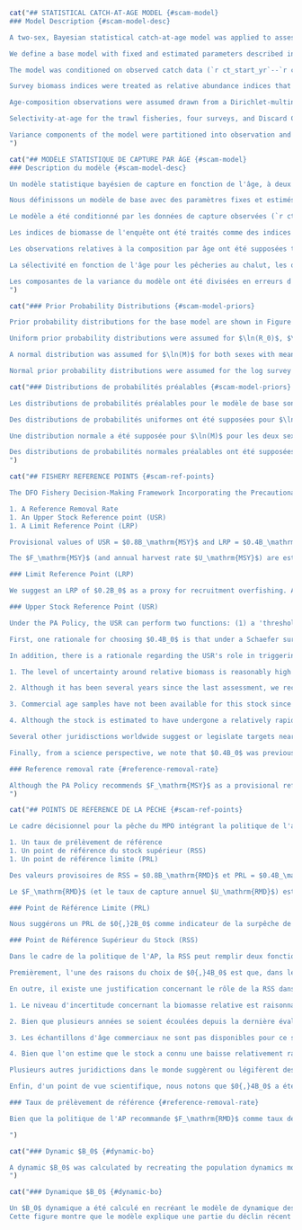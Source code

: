 ```r
cat("## STATISTICAL CATCH-AT-AGE MODEL {#scam-model}
### Model Description {#scam-model-desc}

A two-sex, Bayesian statistical catch-at-age model was applied to assess the coastwide stock status of `r sp`. The model is based on the Integrated Statistical Catch Age Model (`r iscam`) framework, @martell2011. Full model details are provided in Appendix \@ref(app:model-desc).

We define a base model with fixed and estimated parameters described in Table \@ref(tab:param-settings-table). A total of `r num_params` model parameters were estimated by the base model (Table \@ref(tab:param-settings-table) shows most of these). The model estimated time series of log recruitment anomalies and log fishing mortality rates; and time-invariant values of unfished recruitment, steepness of the Beverton-Holt stock-recruit relationship, natural mortality, average recruitment, and logistic selectivity parameters for the two commercial fisheries and the four synoptic surveys. Prior probability distributions for the base model are shown in Table \@ref(tab:param-settings-table) and Figure \@ref(fig:fig-base-priors-posts) and described in Section \@ref(scam-model-priors). Model sensitivity to fixed parameters and to assumed prior probability distributions are presented in Section \@ref(sens-analyses).

The model was conditioned on observed catch data (`r ct_start_yr`--`r ct_end_yr`), which were assumed to be known without error. The model was fit to four survey indices of abundance, the Discard CPUE index, and to age composition data from the two commercial fisheries, and three synoptic surveys. Biological parameters determining weight-at-age and maturity-at-age schedules were estimated independently (Appendix \@ref(app:bio-data-appendix)) and input into the assessment model as fixed parameters that remained constant over time (Table \@ref(tab:growth-params-table)).

Survey biomass indices were treated as relative abundance indices that are directly proportional to the survey vulnerable biomass at the beginning of each year. Observation errors in relative abundance indices were assumed to be log-normally distributed. The catchability parameter $q_k$ was estimated for each index $k$. Prior probability distributions for $\ln(q_k)$ are described in Section \@ref(scam-model-priors).

Age-composition observations were assumed drawn from a Dirichlet-multinomial distribution. It was assumed ages were read without error.

Selectivity-at-age for the trawl fisheries, four surveys, and Discard CPUE index was modelled using a two-parameter logistic function with asymptote at 1. Age-at-50%-vulnerability ($\hat{a}_k$) and the standard deviation of the logistic selectivity curve ($\hat{\gamma}_k$) for each gear $k$ were estimated for the trawl fisheries and the three synoptic surveys. No age composition data were available for the `r hsmas` and `r dcpue` so selectivity was fixed with $\hat{a}_k$ = `r f(base_model$ctl$sel[2, 4])` and $\hat{\gamma}_k$ = `r f(base_model$ctl$sel[3, 4], 1)`, similar to estimated values for the other gears. Additional sensitivity runs not included in this assessment document indicated that there was little model sensitivity to this assumption.

Variance components of the model were partitioned into observation and process errors. The key parameter is the total variance (i.e., $\vartheta^2$, total precision). The total variance is partitioned into observation and process error components by the model parameter $\rho$, which represents the proportion of the total variance that is due to observation error [@punt1999; @deriso2007]. The total variance is partitioned into observation errors ($\sigma$) and process errors ($\tau$) using Eq. \@ref(eq:df17) from Appendix \@ref(app:model-desc). The parameters $\vartheta^2$ and $\rho$ were fixed in the current assessment (Table \@ref(tab:param-settings-table)) at values that gave $\sigma = 0.2$ and $\tau = 0.8$. See Section \@ref(sens-sigma) for sensitivity analyses to this assumption. See Appendix \@ref(app:model-desc) for further details on the treatment of variance in this assessment.
")
```

```r
cat("## MODÈLE STATISTIQUE DE CAPTURE PAR ÂGE {#scam-model}
### Description du modèle {#scam-model-desc}

Un modèle statistique bayésien de capture en fonction de l'âge, à deux sexes, a été appliqué pour évaluer l'état du stock de `r sp` sur l'ensemble de la côte. Le modèle est basé sur le cadre du modèle statistique intégré de capture par âge (`r iscam`), @martell2011. Les détails complets du modèle sont fournis dans l'Annexe \@ref(app:model-desc).

Nous définissons un modèle de base avec des paramètres fixes et estimés décrits dans le tableau \@ref(tab:param-settings-table). Un total de `r num_params` paramètres du modèle ont été estimés par le modèle de base (le tableau \@ref(tab:param-settings-table) montre la plupart d'entre eux). Le modèle a estimé des séries temporelles de logarithmes d'anomalies de recrutement et de logarithmes de taux de mortalité par pêche, ainsi que des valeurs invariantes dans le temps du recrutement non pêché, de la pente de la relation stock-recrutement de Beverton-Holt, de la mortalité naturelle, du recrutement moyen et des paramètres de sélectivité logistique pour les deux pêcheries commerciales et les quatre campagnes synoptiques. Les distributions de probabilités préalables pour le modèle de base sont présentées dans le tableau \@ref(tab:param-settings-table) et la figure \@ref(fig:fig-base-priors-posts) et décrites dans la section \@ref(scam-model-priors). La sensibilité du modèle aux paramètres fixes et aux distributions de probabilité préalables supposées est présentée à la section \@ref(sens-analyses).

Le modèle a été conditionné par les données de capture observées (`r ct_start_yr`--`r ct_end_yr`), qui ont été supposées connues sans erreur. Le modèle a été ajusté à quatre indices d'abondance de l'enquête, à l'indice de CPUE des rejets et aux données de composition par âge provenant des deux pêcheries commerciales et de trois enquêtes synoptiques. Les paramètres biologiques déterminant les calendriers de poids à l'âge et de maturité à l'âge ont été estimés indépendamment (Annexe \@ref(app:bio-data-appendix)) et introduits dans le modèle d'évaluation en tant que paramètres fixes qui sont restés constants dans le temps (Tableau \@ref(tab:growth-params-table)).

Les indices de biomasse de l'enquête ont été traités comme des indices d'abondance relative directement proportionnels à la biomasse vulnérable de l'enquête au début de chaque année. Les erreurs d'observation dans les indices d'abondance relative ont été supposées être distribuées selon une loi log-normale. Le paramètre de capturabilité $q_k$ a été estimé pour chaque indice $k$. Les distributions de probabilités préalables pour $\ln(q_k)$ sont décrites dans la section \@ref(scam-model-priors).

Les observations relatives à la composition par âge ont été supposées tirées d'une distribution Dirichlet-multinomiale. On a supposé que les âges étaient lus sans erreur.

La sélectivité en fonction de l'âge pour les pêcheries au chalut, les quatre campagnes et l'indice de CPUE des rejets a été modélisée à l'aide d'une fonction logistique à deux paramètres avec une asymptote à 1. La vulnérabilité en fonction de l'âge à 50 % ($\hat{a}_k$) et l'écart type de la courbe de sélectivité logistique ($\hat{\gamma}_k$) pour chaque engin $k$ ont été estimés pour les pêcheries au chalut et les trois campagnes synoptiques. Aucune donnée sur la composition par âge n'étant disponible pour les engins `r hsmas` et `r dcpue`, la sélectivité a été fixée avec $\hat{a}_k$ = `r f(base_model$ctl$sel[2, 4])` et $\hat{\gamma}_k$ = `r f(base_model$ctl$sel[3, 4], 1)`, de manière similaire aux valeurs estimées pour les autres engins. D'autres simulations de sensibilité non incluses dans le présent document d'évaluation ont indiqué que le modèle était peu sensible à cette hypothèse.

Les composantes de la variance du modèle ont été divisées en erreurs d'observation et erreurs de processus. Le paramètre clé est la variance totale (c'est-à-dire $\vartheta^2$, précision totale). La variance totale est divisée en composantes d'erreur d'observation et de processus par le paramètre de modèle $\rho$, qui représente la proportion de la variance totale due à l'erreur d'observation [@punt1999 ; @deriso2007]. La variance totale est divisée en erreurs d'observation ($\sigma$) et en erreurs de processus ($\tau$) à l'aide de l'équation suivante \@ref(eq:df17) de l'annexe \@ref(app:model-desc). Les paramètres $\vartheta^2$ et $\rho$ ont été fixés dans l'évaluation actuelle (tableau \@ref(tab:param-settings-table)) à des valeurs qui donnent $\sigma = 0,2$ et $\tau = 0,8$. Voir la section \@ref(sens-sigma) pour les analyses de sensibilité à cette hypothèse. Voir l'annexe \@ref(app:model-desc) pour plus de détails sur le traitement de la variance dans cette évaluation.
")
```

```r
cat("### Prior Probability Distributions {#scam-model-priors}

Prior probability distributions for the base model are shown in Figure \@ref(fig:fig-base-priors-posts) and Table \@ref(tab:param-settings-table). Model sensitivities to assumed prior distributions are presented in Sections \@ref(sens-sigma), \@ref(sens-m), and \@ref(sens-q).

Uniform prior probability distributions were assumed for $\ln(R_0)$, $\ln(\bar{R})$, $\ln(R_\mathrm{init})$ and selectivity parameters (Table \@ref(tab:param-settings-table)). A Beta distribution was assumed for the steepness ($h$) of the stock-recruit relationship, with shape parameters that resulted in a distribution with mean = `r f(base_h_prior1, 2)` and CV = `r f(base_h_prior2, 2)` (Beta($\alpha$ = `r f(base_h$p1, 1)`, $\beta$ = `r f(base_h$p2, 1)`)). This prior was based on a literature review on steepness parameters for Pacific flatfish species done by @holt2016 and was used in the `r la` for `r sp`. A review of steepness estimates for flatfish species by @maunder2012 suggested that flatfish steepness using a Beverton-Holt stock-recruit relationship may be around $0.94$ (where $h$ approaching $1.0$ implies recruitment is independent of spawning biomass).

A normal distribution was assumed for $\ln(M)$ for both sexes with mean = $\ln$(`r f(exp(base_m_female$p1), 2)`) and SD = `r f(exp(base_m_female$p2), 2)` for females and mean = $\ln$(`r f(exp(base_m_male$p1), 2)`) and SD = `r f(exp(base_m_male$p2), 2)` for males (in log space). @holt2016 reviewed the literature and stock assessments and assumed a prior probability distribution for M with mean = 0.2 in their assessment of `r bc` Rock Sole (*Lepidopsetta spp.*). @goa2021 assumed a value of M = 0.2 for females and M = 0.35 for males in the assessment of Gulf of Alaska `r sp`; the same was done for the Bering Sea Aleutian Islands stock [@bering2019].

Normal prior probability distributions were assumed for the log survey catchability parameters $\ln(q_k)$ for each survey $k$. Normal distributions with mean = $\ln$(`r base_qk_mean`) and SD = `r base_qk_sd` in log space were selected because the survey estimates of biomass were derived from swept area analysis (Eqs. \@ref(eq:swept-area), \@ref(eq:cpue-density), and \@ref(eq:survey-biomass-variance)) and could therefore reasonably be expected to be within 1–2 orders of magnitude of unity. A large standard deviation was used to reflect ignorance of the scale of the swept area analysis compared with the true biomass.")
```

```r
cat("### Distributions de probabilités préalables {#scam-model-priors}

Les distributions de probabilités préalables pour le modèle de base sont présentées dans la figure \@ref(fig:fig-base-priors-posts) et le tableau \@ref(tab:param-settings-table). Les sensibilités du modèle aux distributions préalables supposées sont présentées dans les sections \@ref(sens-sigma), \@ref(sens-m) et \@ref(sens-q).

Des distributions de probabilités uniformes ont été supposées pour $\ln(R_0)$, $\ln(\bar{R})$, $\ln(R_\mathrm{init})$ et les paramètres de sélectivité (tableau \@ref(tab:param-settings-table)). Une distribution Bêta a été supposée pour la pente ($h$) de la relation stock-recrutement, avec des paramètres de forme qui ont abouti à une distribution avec une moyenne = `r f(base_h_prior1, 2)` et un CV = `r f(base_h_prior2, 2)` (Bêta($\alpha$ = `r f(base_h$p1, 1)`, $\beta$ = `r f(base_h_prior2, 1)`)). Cet a priori est basé sur une revue de la littérature sur les paramètres de pente pour les espèces de poissons plats du Pacifique réalisée par @holt2016 et a été utilisé dans le `r la` pour le `r sp`. Un examen des estimations de la pente pour les espèces de poissons plats par @maunder2012 a suggéré que la pente des poissons plats utilisant une relation stock-recrutement de Beverton-Holt pourrait être d'environ $0,94$ (où $h$ approchant $1,0$ implique que le recrutement est indépendant de la biomasse de frai).

Une distribution normale a été supposée pour $\ln(M)$ pour les deux sexes avec une moyenne = $\ln$(`r f(exp(base_m_female$p1), 2)`) et un écart-type = `r f(exp(base_m_female$p2), 2)` pour les femmes et moyenne = $\ln$(`r f(exp(base_m_male$p1), 2)`) et écart-type = `r f(exp(base_m_male$p2), 2)` pour les hommes (en espace logarithmique). @holt2016 a examiné la littérature et les évaluations des stocks et a supposé une distribution de probabilité préalable pour M avec une moyenne = 0,2 dans leur évaluation de `r bc` Rock Sole (*Lepidopsetta spp.*). @goa2021 a supposé une valeur de M = 0,2 pour les femelles et M = 0,35 pour les mâles dans l'évaluation de `r sp` du Golfe de l'Alaska ; la même chose a été faite pour le stock des îles Aléoutiennes de la mer de Béring [@bering2019].

Des distributions de probabilités normales préalables ont été supposées pour les paramètres logarithmiques de capturabilité des relevés $\ln(q_k)$ pour chaque relevé $k$. Des distributions normales avec une moyenne = $\ln$(`r base_qk_mean`) et un écart-type = `r base_qk_sd` dans l'espace logarithmique ont été sélectionnées parce que les estimations de la biomasse de l'enquête ont été dérivées de l'analyse de la zone balayée (Eqs. \@ref(eq:swept-area), \@ref(eq:cpue-density), et \@ref(eq:survey-biomass-variance)) et que l'on pouvait donc raisonnablement s'attendre à ce qu'elles se situent dans un intervalle de 1 à 2 ordres de grandeur par rapport à l'unité. Un écart-type important a été utilisé pour refléter l'ignorance de l'échelle de l'analyse de la zone balayée par rapport à la biomasse réelle.
")
```

```r
cat("## FISHERY REFERENCE POINTS {#scam-ref-points}

The DFO Fishery Decision-Making Framework Incorporating the Precautionary Approach (PA) policy [@dfo2009] requires stock status to be characterized using three reference points:

1. A Reference Removal Rate
1. An Upper Stock Reference point (USR)
1. A Limit Reference Point (LRP)

Provisional values of USR = $0.8B_\mathrm{MSY}$ and LRP = $0.4B_\mathrm{MSY}$ are suggested in the absence of stock-specific reference points. The framework suggests a reference removal rate of $F_\mathrm{MSY}$. A harvest control rule based on these reference points that is coincident with the choice of LRP, USR, and removal reference would apply a linear reduction in fishing mortality as the stock falls below the USR and would cease fishing when the stock reaches the LRP [e.g., Figure 6 in @grandin2017].

The $F_\mathrm{MSY}$ (and annual harvest rate $U_\mathrm{MSY}$) are estimated to be very large in this model due to selectivity being greater than maturity, as described in Section \@ref(selex). We therefore present $B_0$-based reference points for `r sp` that are less reliant on estimated selectivity and maturity at age. We suggest an LRP = $0.2B_0$ and USR = $0.4B_0$. These are the reference points agreed to in the last assessment for `r sp` in `r bc` [@grandin2017]; we further elaborate on our reasoning below.

### Limit Reference Point (LRP)

We suggest an LRP of $0.2B_0$ as a proxy for recruitment overfishing. A value of $0.2B_0$ is a threshold below which there is typically at least some reduction in per-capita recruitment [@myers1994; @sainsbury2008]. This threshold has been recommended in recent national guidance [@barrett2022]. Furthermore, this threshold is consistent with recommendations in other jurisdictions: a limit value of $0.2B_0$ is the default recommendation (and minimum acceptable value) under Australia's Commonwealth Fisheries Harvest Strategy Policy [@dawr2018] and is the default trigger for rebuilding plans under New Zealand's Harvest Strategy [@mf2008].

### Upper Stock Reference Point (USR)

Under the PA Policy, the USR can perform two functions: (1) a 'threshold below which removals must be progressively reduced in order to avoid reaching the LRP' (an operational control point or 'OCP') and (2) a 'target reference point determined by productivity objectives for the stock, broader biological considerations, and social and economic objectives for the fishery' [@dfo2009]. @marentette2020 emphasize that the primary role of the USR is its first role, as an OCP, to avoid the LRP. The PA Policy describes how the USR is meant to be developed by fishery managers with consultation with interested parties and advice from Science. We therefore provide the following science advice regarding the USR. 

First, one rationale for choosing $0.4B_0$ is that under a Schaefer surplus production model, $B_\mathrm{MSY}$ is $0.5B_0$ and since $0.8B_\mathrm{MSY}$ is the provisional USR and $0.8$ $\times$ $0.5 = 0.4$, $0.4B_0$ is the equivalent $B_0$-based USR. A similar rationale applies to $0.2B_0$ as the LRP: $0.4B_\mathrm{MSY}$ is the provisional LRP and $0.4$ $\times$ $0.5 = 0.2$ resulting in $0.2B_0$ as the LRP.

In addition, there is a rationale regarding the USR's role in triggering fishery reductions to reduce risk of the stock breaching the LRP. The PA Policy notes that *'while socio-economic factors may influence the location of the USR, these factors must not diminish its minimum function in guiding management of the risk of approaching the LRP'*. We suggest the following scientific factors should be considered with respect to the timing of adjusting fishing intensity as the stock approaches the LRP: (1) the level of uncertainty around the relative spawning biomass; (2) the frequency of assessment; (3) the availability of important data sources; and (4) plausible future rates of decline. We present the following advice with respect to these factors for Arrowtooth Flounder (as will be shown in the results):

1. The level of uncertainty around relative biomass is reasonably high with the 95% CIs roughly spanning the width between $0.2B_0$ and $0.4B_0$. Greater uncertainty means the USR would need to be spaced further from the LRP to ensure an equivalent risk tolerance.

2. Although it has been several years since the last assessment, we recommend the stock assessment be updated approximately every two years, when an additional year of data is available from each survey. Longer gaps between assessments would require the USR to be further spaced from the LRP to ensure an equivalent risk.

3. Commercial age samples have not been available for this stock since 2019 and it unclear when this sampling will resume. These data provide a critical source of information about recruitment and selectivity. The assessment results show that declines in estimated recruitment from 2009--2019 are responsible for a large part of the recent estimated declines in SSB. The lack of age samples may introduce uncertainty going forward, which would suggest a larger gap between the LRP and USR for an equivalent risk compared to having this information.

4. Although the stock is estimated to have undergone a relatively rapid decline in SSB from about 2012 to 2020, this was associated with higher F's than are currently estimated and this past trajectory is not necessarily indicative of future possible trajectories. A closed-loop simulation analysis would be a rigorous way of evaluating plausible stock trajectories and the ability for a given USR to provide sufficient time to avoid the stock biomass falling below the LRP. We therefore have little information currently about plausible future rates of decline.

Several other juridisctions worldwide suggest or legislate targets near 0.4$B_0$ when status is assessed relative to $B_0$; however, these jurisdictions also use this 'target' as an Pperational Control Point (OCP) below which fishing mortality $F$ is to be reduced to avoid hitting a lower limit reference point [@punt2008, and references therein]. It is our understanding that the North Pacific Fishery Management Council (NPFMC) in Alaska would use an upper OCP of 0.4$B_0$ for this Arrowtooth Flounder stock with $F$ ramped down when biomass is below this level ['Tier 3 3b', p. 19 in @npfmc2020]. The US West Coast Pacific Fishery Management Council (PFMC) also uses $0.4B_0$ as a standard groundfish OCP to ramp down $F$ [@pfmc2022], although a flatfish-specific OCP of $0.25B_0$ was added in 2010 [Amendment 16-5 @nmfs2010]. However, this is under the assumption that flatfish stocks are often more productive than other groundfish stocks, which may not bear out for this BC stock with low estimated recruitment over the last decade. Australia uses maximum economic yield (MEY) as their legislated objective, which they suggest can be approximated as $0.4B_0$ $\times$ $1.2 = 0.48B_0$; this then acts as an OCP with exploitation rate ramped down below $0.48B_0$ [p. 9 and 22 in @dawr2018]. In other words, in these jurisidictions, their 'target' matches the primary definition of the Canadian USR [@marentette2020] as an OCP. This interpretation would suggest that, despite the use of the term 'target' elsewhere, a USR  would be equivalent in function to these jurisdictions. Most equivalent in function to these jurisdictions would be to consider $0.4B_0$ both a 'target' and a USR OCP rather than how they are separated in the PA Policy diagram.

Finally, from a science perspective, we note that $0.4B_0$ was previously accepted as the USR for Arrowtooth Flounder [@grandin2017]. We caution that reducing reference points when there is evidence of declining recruitment and declining stock trends would be inconsistent with the precautionary approach as outlined in the DFO PA Policy. Such 'moving the reference point goalposts' can have considerable implications for fisheries sustainability [@silvar-viladomiu2021].

### Reference removal rate {#reference-removal-rate}

Although the PA Policy recommends $F_\mathrm{MSY}$ as a provisional reference removal, for reasons outlined above, we suggest $B_0$-based reference points for this stock. We suggest that an equivalent reference removal rate would be the fishing mortality $F$ that would take the stock to $0.4 B_0$ at equilibrium given recently observed recruitment. We determined this by projecting the stock 50 years into the future with recruitment deviations randomly drawn with replacement from 2010--2019 (omitting the poorly estimated 2020 and 2021 deviations), using an optimization routine to find the constant catch that would generate SSB matching $0.4 B_0$ within a tolerance of 50 t. We report the associated $F$ at the end of 50 years. Given sufficient projection years, performing the projections with a constant $F$ or a constant catch should render the same conclusion.
")
```

```r
cat("## POINTS DE RÉFÉRENCE DE LA PÊCHE {#scam-ref-points}

Le cadre décisionnel pour la pêche du MPO intégrant la politique de l'approche de précaution (AP) [@dfo2009] exige que l'état des stocks soit caractérisé à l'aide de trois points de référence :

1. Un taux de prélèvement de référence
1. Un point de référence du stock supérieur (RSS)
1. Un point de référence limite (PRL)

Des valeurs provisoires de RSS = $0.8B_\mathrm{RMD}$ et PRL = $0.4B_\mathrm{RMD}$ sont suggérées en l'absence de points de référence spécifiques aux stocks. Le cadre suggère un taux de prélèvement de référence de $F_\mathrm{RMD}$. Une règle de contrôle de l'exploitation basée sur ces points de référence qui coïncide avec le choix du PLR, du RSS et de la référence de prélèvement appliquerait une réduction linéaire de la mortalité par pêche lorsque le stock tombe en dessous du RSS et cesserait de pêcher lorsque le stock atteint le PLR [par exemple, figure 6 dans @grandin2017].

Le $F_\mathrm{RMD}$ (et le taux de capture annuel $U_\mathrm{RMD}$) est estimé être très important dans ce modèle en raison de la sélectivité qui est supérieure à la maturité, comme décrit dans la section \@ref(selex). Nous présentons donc des points de référence basés sur $B_0$ pour `r sp` qui sont moins dépendants de la sélectivité estimée et de la maturité à l'âge. Nous suggérons un PRL = $0{,}2B_0$ et un RSS = $0{,}4B_0$. Il s'agit des points de référence convenus lors de la dernière évaluation pour `r sp` dans `r bc` [@grandin2017]; nous expliquons plus en détail notre raisonnement ci-dessous.

### Point de Référence Limite (PRL)

Nous suggérons un PRL de $0{,}2B_0$ comme indicateur de la surpêche de recrutement. Une valeur de $0{,}2B_0$ est un seuil en dessous duquel il y a généralement au moins une certaine réduction du recrutement par habitant [@myers1994 ; @sainsbury2008]. Ce seuil a été recommandé dans les récentes orientations nationales [@barrett2022]. En outre, ce seuil est conforme aux recommandations d'autres juridictions : une valeur limite de $0{,}2B_0$ est la recommandation par défaut (et la valeur minimale acceptable) dans le cadre de la politique de stratégie de récolte des pêcheries du Commonwealth australien [@dawr2018] et constitue le déclencheur par défaut des plans de reconstitution dans le cadre de la stratégie de récolte de la Nouvelle-Zélande [@mf2008].

### Point de Référence Supérieur du Stock (RSS)

Dans le cadre de la politique de l'AP, la RSS peut remplir deux fonctions: (1) un 'seuil en dessous duquel les prélèvements doivent être progressivement réduits afin d'éviter d'atteindre le PLR' (un point de contrôle opérationnel ou 'PCO') et (2) un 'point de référence cible déterminé par des objectifs de productivité pour le stock, des considérations biologiques plus larges, et des objectifs sociaux et économiques pour la pêcherie' [@dfo2009]. @marentette2020 souligne que le rôle principal de la RSS est son premier rôle, en tant qu'PCO, pour éviter le PRL. La politique de l'AP` décrit comment la RSS est censée être développée par les gestionnaires de la pêche en consultation avec les parties intéressées et avec l'avis des scientifiques. Nous fournissons donc l'avis scientifique suivant concernant la RSS. 

Premièrement, l'une des raisons du choix de $0{,}4B_0$ est que, dans le cadre d'un modèle de production excédentaire de Schaefer, $B_\mathrm{RMD}$ est égal à $0{,}5B_0$ et, étant donné que $0{,}8B_\mathrm{RMD}$ est le RSS provisoire et que $0{,}8B_\mathrm{RMD}$ fois $0{,}8$ $\times$ $0{,}5 = 0{,}4$, $0{,}4B_0$ est le RSS équivalent basé sur le $B_0$. Un raisonnement similaire s'applique à $0{,}2B_0$ en tant que PRL: $0{,}4B_\mathrm{RMD}$ est le PLR provisoire et $0{,}4$ $\times$ $0{,}5 = 0{,}2$, ce qui donne $0{,}2B_0$ en tant que PLR.

En outre, il existe une justification concernant le rôle de la RSS dans le déclenchement des réductions de la pêche afin de réduire le risque de dépassement du PRL par le stock. La politique de l'AP note que *'si des facteurs socio-économiques peuvent influencer l'emplacement de la RSS, ces facteurs ne doivent pas diminuer sa fonction minimale d'orientation de la gestion du risque de dépassement du PRL'*. Nous suggérons que les facteurs scientifiques suivants soient pris en compte en ce qui concerne le moment de l'ajustement de l'intensité de la pêche lorsque le stock s'approche du PRL: (1) le niveau d'incertitude autour de la biomasse reproductrice relative; (2) la fréquence de l'évaluation; (3) la disponibilité de sources de données importantes; et (4) les futurs taux de déclin plausibles. Nous présentons les conseils suivants en ce qui concerne ces facteurs pour la plie rouge (comme le montreront les résultats) :

1. Le niveau d'incertitude concernant la biomasse relative est raisonnablement élevé, les IC à 95 % couvrant approximativement la largeur entre $0{,}2B_0$ et $0{,}4B_0$. Une plus grande incertitude signifie que la RSS devrait être plus éloignée du PRL pour garantir une tolérance au risque équivalente.

2. Bien que plusieurs années se soient écoulées depuis la dernière évaluation, nous recommandons que l'évaluation du stock soit mise à jour tous les deux ans environ, lorsqu'une année supplémentaire de données est disponible pour chaque étude. Des intervalles plus longs entre les évaluations nécessiteraient que la RSS soit plus éloignée du PRL afin de garantir un risque équivalent.

3. Les échantillons d'âge commerciaux ne sont pas disponibles pour ce stock depuis 2019 et la date de reprise de cet échantillonnage n'est pas claire. Ces données constituent une source essentielle d'informations sur le recrutement et la sélectivité. Les résultats de l'évaluation montrent que les baisses du recrutement estimé au cours de la dernière décennie sont responsables d'une grande partie des récentes baisses estimées de la SSB. L'absence d'échantillons d'âge peut introduire une incertitude pour l'avenir, ce qui suggérerait un écart plus important entre le PRL et le RSS pour un risque équivalent par rapport à l'existence de ces informations.

4. Bien que l'on estime que le stock a connu une baisse relativement rapide de la SSB entre 2012 et 2020 environ, cette baisse a été associée à des F plus élevés que ceux estimés actuellement et cette trajectoire passée n'est pas nécessairement indicative des trajectoires futures possibles. Une analyse de simulation en boucle fermée constituerait un moyen rigoureux d'évaluer les trajectoires plausibles du stock et la capacité d'une RSS donnée à fournir suffisamment de temps pour éviter que la biomasse du stock ne tombe en dessous du PRL. Nous disposons donc actuellement de peu d'informations sur les taux de déclin futurs plausibles.

Plusieurs autres juridictions dans le monde suggèrent ou légifèrent des cibles proches de $0{,}4B_0$ lorsque l'état est évalué par rapport à $B_0$ ; cependant, ces juridictions utilisent également cette 'cible' comme point de contrôle opérationnel (PCO) en dessous duquel la mortalité par pêche $F$ doit être réduite pour éviter d'atteindre un point de référence de limite inférieure [@punt2008, et les références qui y sont citées]. Nous croyons comprendre que le Conseil de gestion des pêches du Pacifique Nord (CGPPN) en Alaska utiliserait un PCO supérieur de $0{,}4B_0$ pour ce stock de flétan noir, avec une réduction progressive de $F$ lorsque la biomasse est inférieure à ce niveau ['Tier 3 3b', p. 19 dans @npfmc2020]. Le Conseil de gestion des pêches du Pacifique de la côte ouest des États-Unis (CGPP) utilise également $0{,}4B_0$ comme OCP standard pour les poissons de fond afin de réduire progressivement $F$ [@pfmc2022], bien qu'un PCO spécifique aux poissons plats de $0,25B_0$ ait été ajouté en 2010 [Amendement 16-5 @nmfs2010]. Toutefois, cela repose sur l'hypothèse que les stocks de poissons plats sont souvent plus productifs que les autres stocks de poissons de fond, ce qui pourrait ne pas être le cas pour ce stock de C.-B. dont le recrutement a été estimé faible au cours de la dernière décennie. L'Australie utilise le Rendement économique maximal (REM) comme objectif législatif, qu'elle suggère d'approximer comme $0.4B_0$ $\times$ $1.2 = 0.48B_0$; ceci agit alors comme un PCO avec un taux d'exploitation ramené en dessous de $0,48B_0$ [p. 9 et 22 dans @dawr2018]. En d'autres termes, dans ces juridictions, leur 'cible' correspond à la définition primaire de la RSS canadienne [@marentette2020] en tant qu'PCO. Cette interprétation suggère que, malgré l'utilisation du terme 'cible' ailleurs, une RSS serait équivalente en termes de fonction dans ces juridictions. La fonction la plus équivalente à ces juridictions serait de considérer $0{,}4B_0$ à la fois comme une 'cible' et comme une PCO RSS, plutôt que de la manière dont elles sont séparées dans le diagramme de la politique de l'AP.

Enfin, d'un point de vue scientifique, nous notons que $0{,}4B_0$ a été précédemment accepté comme RSS pour la plie rouge [@grandin2017]. Nous avertissons que la réduction des points de référence lorsqu'il existe des preuves de la baisse du recrutement et des tendances du stock serait incompatible avec l'approche de précaution telle que décrite dans la politique d'AP du MPO. Un tel 'déplacement des poteaux de référence' peut avoir des implications considérables pour la durabilité des pêcheries [@silvar-viladomiu2021].

### Taux de prélèvement de référence {#reference-removal-rate}

Bien que la politique de l'AP recommande $F_\mathrm{RMD}$ comme taux de prélèvement de référence provisoire, pour les raisons exposées ci-dessus, nous suggérons des points de référence basés sur $B_0$ pour ce stock. Nous suggérons qu'un taux de prélèvement de référence équivalent serait la mortalité par pêche $F$ qui amènerait le stock à $0{,}4B_0$ à l'équilibre, compte tenu du recrutement récemment observé. Nous avons déterminé cela en projetant le stock 50 ans dans le futur avec des déviations de recrutement tirées au hasard avec remplacement de 2010 à 2019 (en omettant les déviations mal estimées de 2020 et 2021), en utilisant une routine d'optimisation pour trouver la prise constante qui générerait une SSB correspondant à $0{,}4B_0$ dans une tolérance de 50 t. Nous rapportons le $F$ associé à la fin des 50 ans. Compte tenu d'un nombre suffisant d'années de projection, l'exécution des projections avec un $F$ constant ou une prise constante devrait aboutir à la même conclusion.

")
```

```r
cat("### Dynamic $B_0$ {#dynamic-bo}

A dynamic $B_0$ was calculated by recreating the population dynamics model in R with parameter estimates from the fitted base model. The fishing mortality was set to zero but estimated recruitment deviations were included. Figure \@ref(fig:fig-dynamic-b-zero) shows the estimated dynamic $B_0$ from this exercise. The figure illustrates that the model explains a portion of the recent decline by a sequence of poor recruitment.
")
```

```r
cat("### Dynamique $B_0$ {#dynamic-bo}

Un $B_0$ dynamique a été calculé en recréant le modèle de dynamique des populations dans R avec les estimations des paramètres du modèle de base ajusté. La mortalité par pêche a été fixée à zéro, mais les écarts de recrutement estimés ont été inclus. La figure \@ref(fig:fig-dynamic-b-zero) montre la dynamique estimée $B_0$ à partir de cet exercice.
Cette figure montre que le modèle explique une partie du déclin récent par une séquence de faible recrutement.")
```
